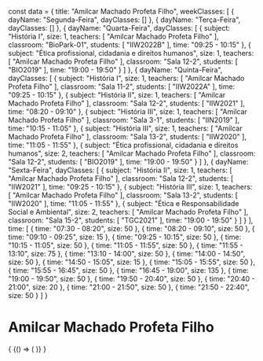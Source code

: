 const data = {
  title: "Amilcar Machado Profeta Filho",
  weekClasses: [
    {
      dayName: "Segunda-Feira",
      dayClasses: []
    },
    {
      dayName: "Terça-Feira",
      dayClasses: []
    },
    {
      dayName: "Quarta-Feira",
      dayClasses: [
        {
          subject: "História I",
          size: 1,
          teachers: [
            "Amilcar Machado Profeta Filho"
          ],
          classroom: "BioPark-01",
          students: [
            "IIW2022B"
          ],
          time: "09:25 - 10:15"
        },
        {
          subject: "Ética profissional, cidadania e direitos humanos",
          size: 1,
          teachers: [
            "Amilcar Machado Profeta Filho"
          ],
          classroom: "Sala 12-2",
          students: [
            "BIO2019"
          ],
          time: "19:00 - 19:50"
        }
      ]
    },
    {
      dayName: "Quinta-Feira",
      dayClasses: [
        {
          subject: "História I",
          size: 1,
          teachers: [
            "Amilcar Machado Profeta Filho"
          ],
          classroom: "Sala 11-2",
          students: [
            "IIW2022A"
          ],
          time: "09:25 - 10:15"
        },
        {
          subject: "História II",
          size: 1,
          teachers: [
            "Amilcar Machado Profeta Filho"
          ],
          classroom: "Sala 12-2",
          students: [
            "IIW2021"
          ],
          time: "08:20 - 09:10"
        },
        {
          subject: "História III",
          size: 1,
          teachers: [
            "Amilcar Machado Profeta Filho"
          ],
          classroom: "Sala 3-1",
          students: [
            "IIN2019"
          ],
          time: "10:15 - 11:05"
        },
        {
          subject: "História III",
          size: 1,
          teachers: [
            "Amilcar Machado Profeta Filho"
          ],
          classroom: "Sala 13-2",
          students: [
            "IIW2020"
          ],
          time: "11:05 - 11:55"
        },
        {
          subject: "Ética profissional, cidadania e direitos humanos",
          size: 2,
          teachers: [
            "Amilcar Machado Profeta Filho"
          ],
          classroom: "Sala 12-2",
          students: [
            "BIO2019"
          ],
          time: "19:00 - 19:50"
        }
      ]
    },
    {
      dayName: "Sexta-Feira",
      dayClasses: [
        {
          subject: "História II",
          size: 1,
          teachers: [
            "Amilcar Machado Profeta Filho"
          ],
          classroom: "Sala 12-2",
          students: [
            "IIW2021"
          ],
          time: "09:25 - 10:15"
        },
        {
          subject: "História III",
          size: 1,
          teachers: [
            "Amilcar Machado Profeta Filho"
          ],
          classroom: "Sala 13-2",
          students: [
            "IIW2020"
          ],
          time: "11:05 - 11:55"
        },
        {
          subject: "Ética e Responsabilidade Social e Ambiental",
          size: 2,
          teachers: [
            "Amilcar Machado Profeta Filho"
          ],
          classroom: "Sala 15-2",
          students: [
            "TGC2021"
          ],
          time: "19:00 - 19:50"
        }
      ]
    }
  ],
  time: [
    {
      time: "07:30 - 08:20",
      size: 50
    },
    {
      time: "08:20 - 09:10",
      size: 50
    },
    {
      time: "09:10 - 09:25",
      size: 15
    },
    {
      time: "09:25 - 10:15",
      size: 50
    },
    {
      time: "10:15 - 11:05",
      size: 50
    },
    {
      time: "11:05 - 11:55",
      size: 50
    },
    {
      time: "11:55 - 13:10",
      size: 75
    },
    {
      time: "13:10 - 14:00",
      size: 50
    },
    {
      time: "14:00 - 14:50",
      size: 50
    },
    {
      time: "14:50 - 15:05",
      size: 15
    },
    {
      time: "15:05 - 15:55",
      size: 50
    },
    {
      time: "15:55 - 16:45",
      size: 50
    },
    {
      time: "16:45 - 19:00",
      size: 135
    },
    {
      time: "19:00 - 19:50",
      size: 50
    },
    {
      time: "19:50 - 20:40",
      size: 50
    },
    {
      time: "20:40 - 21:00",
      size: 20
    },
    {
      time: "21:00 - 21:50",
      size: 50
    },
    {
      time: "21:50 - 22:40",
      size: 50
    }
  ]
}

# Amilcar Machado Profeta Filho

<div>
  {
    <BrowserOnly>
      {() => (
        <Grid
          title={data.title}
          weekClasses={data.weekClasses}
          time={data.time}
        />
      )}
    </BrowserOnly>
  }
</div>
